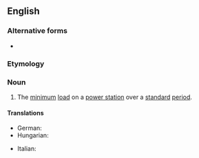 ==English==
{{wp}}

===Alternative forms===
* {{alter|en|base load}}

===Etymology===
{{compound|en|base|load}}

===Noun===
{{en-noun}}

# The [[minimum]] [[load]] on a [[power station]] over a [[standard]] [[period]].

====Translations====
{{trans-top|minimum load on a power station over a standard period}}
* German: {{t|de|Grundlast|f}}
* Hungarian: {{t|hu|alapterhelés}}
{{trans-mid}}
* Italian: {{t|it|carico di base|m}}
{{trans-bottom}}

{{topics|en|Energy}}